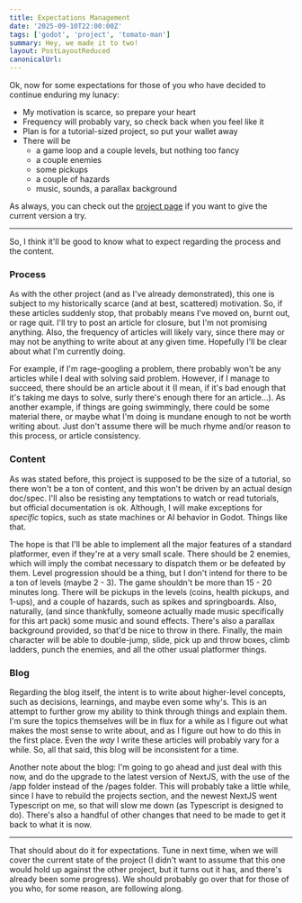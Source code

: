 ```yaml
---
title: Expectations Management
date: '2025-09-10T22:00:00Z'
tags: ['godot', 'project', 'tomato-man']
summary: Hey, we made it to two!
layout: PostLayoutReduced
canonicalUrl:
---
```


<TOCInline toc={props.toc} asDisclosure toHeading={3} />

Ok, now for some expectations for those of you who have decided to continue enduring my lunacy:

- My motivation is scarce, so prepare your heart
- Frequency will probably vary, so check back when you feel like it
- Plan is for a tutorial-sized project, so put your wallet away
- There will be
  - a game loop and a couple levels, but nothing too fancy
  - a couple enemies
  - some pickups
  - a couple of hazards
  - music, sounds, a parallax background

As always, you can check out the [project page](/projects/godot-tomato-man) if you want to give the current version a
try.

---

So, I think it'll be good to know what to expect regarding the process and the content.

### Process

As with the other project (and as I've already demonstrated), this one is subject to my historically scarce (and at
best, scattered) motivation. So, if these articles suddenly stop, that probably means I've moved on, burnt out, or
rage quit. I'll try to post an article for closure, but I'm not promising anything. Also, the frequency of articles
will likely vary, since there may or may not be anything to write about at any given time. Hopefully I'll be clear
about what I'm currently doing.

For example, if I'm rage-googling a problem, there probably won't be any articles while I deal with solving said
problem. However, if I manage to succeed, there should be an article about it (I mean, if it's bad enough that it's
taking me days to solve, surly there's enough there for an article...). As another example, if things are going
swimmingly, there could be some material there, or maybe what I'm doing is mundane enough to not be worth writing
about. Just don't assume there will be much rhyme and/or reason to this process, or article consistency.

### Content

As was stated before, this project is supposed to be the size of a tutorial, so there won't be a ton of content,
and this won't be driven by an actual design doc/spec. I'll also be resisting any temptations to watch or read
tutorials, but official documentation is ok. Although, I will make exceptions for _specific_ topics, such as state
machines or AI behavior in Godot. Things like that.

The hope is that I'll be able to implement all the major features of a standard platformer, even if they're at a very
small scale. There should be 2 enemies, which will imply the combat necessary to dispatch them or be defeated by them.
Level progression should be a thing, but I don't intend for there to be a ton of levels (maybe 2 - 3). The game
shouldn't be more than 15 - 20 minutes long. There will be pickups in the levels (coins, health pickups, and 1-ups),
and a couple of hazards, such as spikes and springboards. Also, naturally, (and since thankfully, someone actually
made music specifically for this art pack) some music and sound effects. There's also a parallax background provided,
so that'd be nice to throw in there. Finally, the main character will be able to double-jump, slide, pick up and throw
boxes, climb ladders, punch the enemies, and all the other usual platformer things.

### Blog

Regarding the blog itself, the intent is to write about higher-level concepts, such as decisions, learnings, and maybe
even some why's. This is an attempt to further grow my ability to think through things and explain them. I'm sure the
topics themselves will be in flux for a while as I figure out what makes the most sense to write about, and as I
figure out how to do this in the first place. Even the _way_ I write these articles will probably vary for a while.
So, all that said, this blog will be inconsistent for a time.

Another note about the blog: I'm going to go ahead and just deal with this now, and do the upgrade to the latest version
of NextJS, with the use of the /app folder instead of the /pages folder. This will probably take a little while,
since I have to rebuild the projects section, and the newest NextJS went Typescript on me, so that will slow me
down (as Typescript is designed to do). There's also a handful of other changes that need to be made to get it back
to what it is now.

---

That should about do it for expectations. Tune in next time, when we will cover the current state of the project (I
didn't want to assume that this one would hold up against the other project, but it turns out it has, and there's
already been some progress). We should probably go over that for those of you who, for some reason, are following along.
